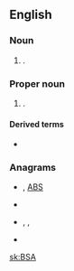 ==English==

===Noun===
{{en-noun}}

# {{l|en|business system analyst|Business system analyst}}.

===Proper noun===
{{en-proper noun}}

# {{lb|en|Scouting}} {{w|Boy Scouts of America}}.

====Derived terms====
* {{l|en|BSAer}}

===Anagrams===
* {{l|en|abs}}, [[ABS#English|ABS]]
* {{l|en|BAs}}
* {{l|en|sab}}, {{l|en|Sab.}}, {{l|en|SAB}}
* {{l|en|SBA}}

[[sk:BSA]]